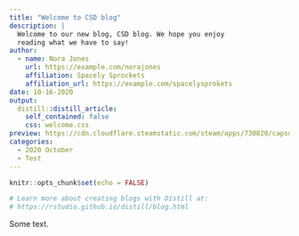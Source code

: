 ```yaml
---
title: "Welcome to CSD blog"
description: |
  Welcome to our new blog, CSD blog. We hope you enjoy 
  reading what we have to say!
author:
  - name: Nora Jones 
    url: https://example.com/norajones
    affiliation: Spacely Sprockets
    affiliation_url: https://example.com/spacelysprokets
date: 10-16-2020
output:
  distill::distill_article:
    self_contained: false
    css: welcome.css
preview: https://cdn.cloudflare.steamstatic.com/steam/apps/730820/capsule_616x353.jpg
categories:
  - 2020 October
  - Test
---
```


```r
knitr::opts_chunk$set(echo = FALSE)

# Learn more about creating blogs with Distill at:
# https://rstudio.github.io/distill/blog.html

```

Some text.


